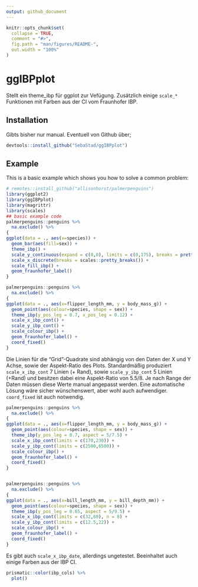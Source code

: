 ```yaml
---
output: github_document
---
```


<!-- README.md is generated from README.Rmd. Please edit that file -->

```r
knitr::opts_chunk$set(
  collapse = TRUE,
  comment = "#>",
  fig.path = "man/figures/README-",
  out.width = "100%"
)
```

# ggIBPplot

<!-- badges: start -->
<!-- badges: end -->

Stellt ein theme_ibp für ggplot zur Vefügung. Zusätzlich einige ```scale_*``` Funktionen mit Farben aus der CI vom Fraunhofer IBP.

## Installation

Gibts bisher nur manual. Eventuell von Github über;

``` r
devtools::install_github("SebaStad/ggIBPplot")
```

## Example

This is a basic example which shows you how to solve a common problem:

```r
# remotes::install_github("allisonhorst/palmerpenguins")
library(ggplot2)
library(ggIBPplot)
library(magrittr)
library(scales)
## basic example code
palmerpenguins::penguins %>% 
  na.exclude() %>% 
{
ggplot(data = ., aes(x=species)) +
  geom_bar(aes(fill=sex)) +
  theme_ibp() +
  scale_y_continuous(expand = c(0,0), limits = c(0,175), breaks = pretty_breaks()) +
  scale_x_discrete(breaks = scales::pretty_breaks()) + 
  scale_fill_ibp() +
  geom_fraunhofer_label() 
}

palmerpenguins::penguins %>% 
  na.exclude() %>% 
{
ggplot(data = ., aes(x=flipper_length_mm, y = body_mass_g)) +
  geom_point(aes(colour=species, shape = sex)) +
  theme_ibp(y_pos_leg = 0.7, x_pos_leg = 0.12) +
  scale_x_ibp_cont() +
  scale_y_ibp_cont() +
  scale_colour_ibp() +
  geom_fraunhofer_label() +
  coord_fixed()
}

```

Die Linien für die "Grid"-Quadrate sind abhängig von den Daten der X und Y Achse, sowie der Aspekt-Ratio des Plots. Standardmäßig produziert ```scale_x_ibp_cont``` 7 Linien (+ Rand), sowie ```scale_y_ibp_cont``` 5 Linien (+Rand) und besitzen dabei eine Aspekt-Ratio von 5.5/8. Je nach Range der Daten müssen diese Werte manual angepasst werden. Eine automatische Lösung wäre sicher wünschenswert, aber wohl auch aufwendiger. ```coord_fixed``` ist auch notwendig.

```r
palmerpenguins::penguins %>% 
  na.exclude() %>% 
{
ggplot(data = ., aes(x=flipper_length_mm, y = body_mass_g)) +
  geom_point(aes(colour=species, shape = sex)) +
  theme_ibp(y_pos_leg = 0.7, aspect = 5/7.5) +
  scale_x_ibp_cont(limits = c(170,230)) +
  scale_y_ibp_cont(limits = c(2500,6500)) +
  scale_colour_ibp() +
  geom_fraunhofer_label() +
  coord_fixed()
}


palmerpenguins::penguins %>% 
  na.exclude() %>% 
{
ggplot(data = ., aes(x=bill_length_mm, y = bill_depth_mm)) +
  geom_point(aes(colour=species, shape = sex)) +
  theme_ibp(y_pos_leg = 0.65, aspect = 5/9.5) +
  scale_x_ibp_cont(limits = c(32,60), n = 8) +
  scale_y_ibp_cont(limits = c(12.5,22)) +
  scale_colour_ibp() +
  geom_fraunhofer_label() +
  coord_fixed()
}
```

Es gibt auch ```scale_x_ibp_date```, allerdings ungetestet.
Beeinhaltet auch einige Farben aus der IBP CI.

```r
prismatic::color(ibp_cols) %>% 
  plot()
```
